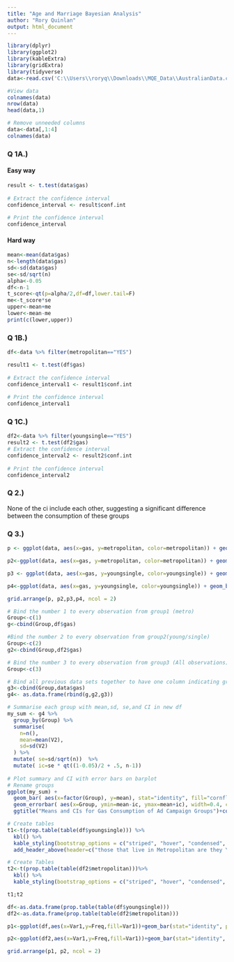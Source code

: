 ---
title: "Age and Marriage Bayesian Analysis"
author: "Rory Quinlan"
output: html_document
---


```{r,warning=F,message=F}
library(dplyr)
library(ggplot2)
library(kableExtra)
library(gridExtra)
library(tidyverse)
data<-read.csv('C:\\Users\\roryq\\Downloads\\MQE_Data\\AustralianData.csv')
```

```{r}
#View data
colnames(data)
nrow(data)
head(data,1)
```

```{r}
# Remove unneeded columns
data<-data[,1:4]
colnames(data)
```

### Q 1A.)
#### Easy way
```{r}
result <- t.test(data$gas)
 
# Extract the confidence interval
confidence_interval <- result$conf.int
 
# Print the confidence interval
confidence_interval
```

#### Hard way
```{r}
mean<-mean(data$gas)
n<-length(data$gas)
sd<-sd(data$gas)
se<-sd/sqrt(n)
alpha<-0.05
df<-n-1
t_score<-qt(p=alpha/2,df=df,lower.tail=F)
me<-t_score*se
upper<-mean+me
lower<-mean-me
print(c(lower,upper))
```

### Q 1B.)
```{r}
df<-data %>% filter(metropolitan=="YES")
```

```{r}
result1 <- t.test(df$gas)
 
# Extract the confidence interval
confidence_interval1 <- result1$conf.int
 
# Print the confidence interval
confidence_interval1
```

### Q 1C.)


```{r}
df2<-data %>% filter(youngsingle=="YES")
result2 <- t.test(df2$gas)
# Extract the confidence interval
confidence_interval2 <- result2$conf.int
 
# Print the confidence interval
confidence_interval2
```

### Q 2.)

None of the ci include each other, suggesting a significant difference between the consumption of these groups


### Q 3.)

```{r, warning=F}
p <- ggplot(data, aes(x=gas, y=metropolitan, color=metropolitan)) + geom_boxplot()+coord_flip()+labs(title="Gas Consumption of Metropolitan ")

p2<-ggplot(data, aes(x=gas, y=metropolitan, color=metropolitan)) + geom_boxplot()+coord_flip()+scale_x_continuous(limits=c(0,1000), breaks=seq(0,1000,200), expand = c(0, 0))+labs(subtitle="Zoomed In Version")

p3 <- ggplot(data, aes(x=gas, y=youngsingle, color=youngsingle)) + geom_boxplot()+coord_flip()+labs(title="Gas Consumption of youngsingle ")

p4<-ggplot(data, aes(x=gas, y=youngsingle, color=youngsingle)) + geom_boxplot()+coord_flip()+scale_x_continuous(limits=c(0,1000), breaks=seq(0,1000,200), expand = c(0, 0))+labs(subtitle="Zoomed In Version")

grid.arrange(p, p2,p3,p4, ncol = 2)
```

```{r,warning=F}


# Bind the number 1 to every observation from group1 (metro)
Group<-c(1)
g<-cbind(Group,df$gas)

#Bind the number 2 to every observation from group2(young/single)
Group<-c(2)
g2<-cbind(Group,df2$gas)

# Bind the number 3 to every observation from group3 (All observations)
Group<-c(3)

# Bind all previous data sets together to have one column indicating group
g3<-cbind(Group,data$gas)
g4<- as.data.frame(rbind(g,g2,g3))

# Summarise each group with mean,sd, se,and CI in new df
my_sum <- g4 %>%
  group_by(Group) %>%
  summarise( 
    n=n(),
    mean=mean(V2),
    sd=sd(V2)
  ) %>%
  mutate( se=sd/sqrt(n))  %>%
  mutate( ic=se * qt((1-0.05)/2 + .5, n-1))
 
# Plot summary and CI with error bars on barplot
# Rename groups
ggplot(my_sum) +
  geom_bar( aes(x=factor(Group), y=mean), stat="identity", fill="cornflowerblue", alpha=0.75) +
  geom_errorbar( aes(x=Group, ymin=mean-ic, ymax=mean+ic), width=0.4, colour="black", alpha=0.9, size=1.5) +
  ggtitle("Means and CIs for Gas Consumption of Ad Campaign Groups")+coord_cartesian(ylim = c(150,300))+scale_x_discrete(labels=c('Metropolitan', 'Young/single', 'Aggregate'))+labs(x="Ad Campaign Groups", y="Mean of Gas Consumption")

```

```{r}
# Create tables
t1<-t(prop.table(table(df$youngsingle))) %>% 
  kbl() %>% 
  kable_styling(bootstrap_options = c("striped", "hover", "condensed", "responsive"),full_width=F,position = "float_right") %>% 
  add_header_above(header=c("those that live in Metropolitan are they Young/Single?"=2))

# Create Tables
t2<-t(prop.table(table(df2$metropolitan)))%>% 
  kbl() %>% 
  kable_styling(bootstrap_options = c("striped", "hover", "condensed", "responsive"),full_width=F,position = "left") %>% add_header_above(header=c("Of Young/Single do they live in Metropolitan?"=2))

t1;t2

```

```{r}
df<-as.data.frame(prop.table(table(df$youngsingle)))
df2<-as.data.frame(prop.table(table(df2$metropolitan)))

p1<-ggplot(df,aes(x=Var1,y=Freq,fill=Var1))+geom_bar(stat="identity", position = "dodge")+labs(title="Of those that live in Metropolitan",subtitle= "Are they Young/Single?",x="Young/Single?",y="Frequency")+ theme(legend.position = "none")
```

```{r}

p2<-ggplot(df2,aes(x=Var1,y=Freq,fill=Var1))+geom_bar(stat="identity", position = "dodge")+labs(title="Of those that are Young/Single",subtitle="do they live in Metropolitan or not?",x="Live in Metropolitan Area?",y="Frequency")+ theme(legend.position = "none")

grid.arrange(p1, p2, ncol = 2)
```

